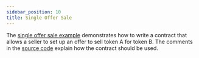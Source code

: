 ```yaml
---
sidebar_position: 10
title: Single Offer Sale
---
```


The [single offer sale example] demonstrates how to write a contract that allows
a seller to set up an offer to sell token A for token B. The comments in the
[source code] explain how the contract should be used.

[single offer sale example]: https://github.com/stellar/soroban-examples/tree/v0.0.4/single_offer
[source code]: https://github.com/stellar/soroban-examples/blob/v0.0.4/single_offer/src/lib.rs#L131
